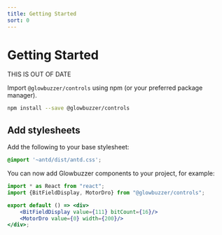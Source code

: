 ```yaml
---
title: Getting Started
sort: 0
---
```


# Getting Started

THIS IS OUT OF DATE

Import `@glowbuzzer/controls` using npm (or your preferred package manager).

```bash
npm install --save @glowbuzzer/controls
```

## Add stylesheets

Add the following to your base stylesheet:

```css
@import '~antd/dist/antd.css';
```

You can now add Glowbuzzer components to your project, for example:

```jsx codeDemo
import * as React from "react";
import {BitFieldDisplay, MotorDro} from "@glowbuzzer/controls";

export default () => <div>
    <BitFieldDisplay value={111} bitCount={16}/>
    <MotorDro value={0} width={200}/>
</div>;
```
